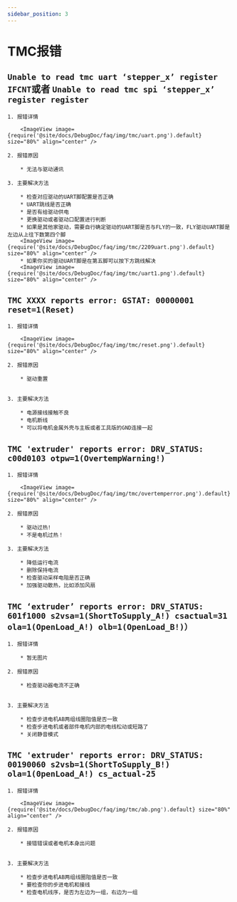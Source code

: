 ```yaml
---
sidebar_position: 3
---
```



# TMC报错

## `Unable to read tmc uart ‘stepper_x’ register IFCNT`或者 `Unable to read tmc spi ‘stepper_x’ register register` 

    1. 报错详情

        <ImageView image={require('@site/docs/DebugDoc/faq/img/tmc/uart.png').default} size="80%" align="center" />

    2. 报错原因

        * 无法与驱动通讯

    3. 主要解决方法

        * 检查对应驱动的UART脚配置是否正确
        * UART跳线是否正确
        * 是否有给驱动供电
        * 更换驱动或者驱动口配置进行判断
        * 如果是其他家驱动，需要自行确定驱动的UART脚是否与FLY的一致，FLY驱动UART脚是左边从上往下数第四个脚
        <ImageView image={require('@site/docs/DebugDoc/faq/img/tmc/2209uart.png').default} size="80%" align="center" />
        * 如果你买的驱动UART脚是在第五脚可以按下方跳线解决
        <ImageView image={require('@site/docs/DebugDoc/faq/img/tmc/uart1.png').default} size="80%" align="center" />

## `TMC XXXX reports error: GSTAT: 00000001 reset=1(Reset) ` 

    1. 报错详情

        <ImageView image={require('@site/docs/DebugDoc/faq/img/tmc/reset.png').default} size="80%" align="center" />

    2. 报错原因

        * 驱动重置


    3. 主要解决方法

        * 电源接线接触不良
        * 电机断线
        * 可以将电机金属外壳与主板或者工具版的GND连接一起

## `TMC 'extruder' reports error: DRV_STATUS: c00d0103 otpw=1(OvertempWarning!) `

    1. 报错详情

        <ImageView image={require('@site/docs/DebugDoc/faq/img/tmc/overtemperror.png').default} size="80%" align="center" />

    2. 报错原因

        * 驱动过热!
        * 不是电机过热！

    3. 主要解决方法

        * 降低运行电流
        * 删除保持电流
        * 检查驱动采样电阻是否正确
        * 加强驱动散热，比如添加风扇

## `TMC ‘extruder’ reports error: DRV_STATUS: 601f1000 s2vsa=1(ShortToSupply_A!) csactual=31 ola=1(OpenLoad_A!) olb=1(OpenLoad_B!)）`

    1. 报错详情

        * 暂无图片

    2. 报错原因

        * 检查驱动器电流不正确


    3. 主要解决方法
        
        * 检查步进电机AB两组线圈阻值是否一致
        * 检查步进电机或者部件电机内部的电线松动或短路了
        * 关闭静音模式

## `TMC 'extruder' reports error: DRV_STATUS: 00190060 s2vsb=1(ShortToSupply_B!) ola=1(0penLoad_A!) cs_actual-25`

    1. 报错详情
    
        <ImageView image={require('@site/docs/DebugDoc/faq/img/tmc/ab.png').default} size="80%" align="center" />

    2. 报错原因

        * 接错错误或者电机本身出问题


    3. 主要解决方法
        
        * 检查步进电机AB两组线圈阻值是否一致
        * 要检查你的步进电机和接线
        * 检查电机线序，是否为左边为一组，右边为一组
